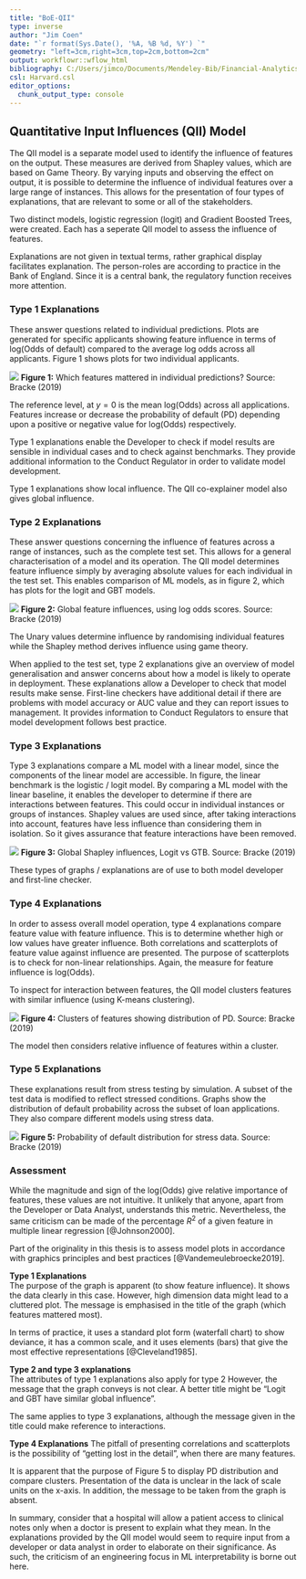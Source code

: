 ```yaml
---
title: "BoE-QII"
type: inverse
author: "Jim Coen"
date: "`r format(Sys.Date(), '%A, %B %d, %Y') `"
geometry: "left=3cm,right=3cm,top=2cm,bottom=2cm"
output: workflowr::wflow_html
bibliography: C:/Users/jimco/Documents/Mendeley-Bib/Financial-Analytics-Thesis.bib
csl: Harvard.csl
editor_options:
  chunk_output_type: console
---
```


## Quantitative Input Influences (QII) Model
The QII model is a separate model used to identify the influence of features on the output.  These measures are derived from Shapley values, which are based on Game Theory.  By varying  inputs and observing the effect on output, it is possible to determine the influence of individual features over a large range of instances.  This allows for the presentation of four types of explanations, that are relevant to some or all of the stakeholders.

Two distinct models, logistic regression (logit) and Gradient Boosted Trees, were created.  Each has a seperate QII model to assess the influence of features.

Explanations are not given in textual terms, rather graphical display facilitates explanation.  The person-roles are according to practice in the Bank of England.  Since it is a central bank, the regulatory function receives more attention.

### Type 1 Explanations {.unnumbered}
These answer questions related to individual predictions.  Plots are generated for specific applicants showing feature influence in terms of log(Odds of default) compared to the average log odds across all applicants.  Figure 1 shows plots for two individual applicants.  

![](./images/QII-type-1.png)
**Figure 1:** Which features mattered in individual predictions? \newline Source: Bracke (2019) 

The reference level, at $y = 0$ is the mean log(Odds) across all applications.  Features increase or decrease the probability of default (PD) depending upon a positive or negative value for log(Odds) respectively.  

Type 1 explanations enable the Developer to check if model results are sensible in individual cases and to check against benchmarks.  They provide additional information to the Conduct Regulator in order to validate model development.

Type 1 explanations show local influence.  The QII co-explainer model also gives global influence.

### Type 2 Explanations {.unnumbered}
These answer questions concerning the influence of features across a range of instances, such as the complete test set.  This allows for a general characterisation of a model and its operation.  The QII model determines feature influence simply by averaging absolute values for each individual in the test set.  This enables comparison of ML models, as in figure 2, which has plots for the logit and GBT models.    

![](./images/QII-type-2.png)
**Figure 2:** Global feature influences, using log odds scores. \newline Source: Bracke (2019) 

The Unary values determine influence by randomising individual features while the Shapley method derives influence using game theory.

When applied to the test set, type 2 explanations give an overview of model generalisation and answer concerns about how a model is likely to operate in deployment.  These explanations allow a Developer to check that model results make sense.  First-line checkers have additional detail if there are problems with model accuracy or AUC value and they can report issues to management.  It provides information to Conduct Regulators to ensure that model development follows best practice.

### Type 3 Explanations {-}  

Type 3 explanations compare a ML model with a linear model, since the components of the linear model are accessible.  In figure, the linear benchmark is the logistic / logit model.  By comparing a ML model with the linear baseline, it enables the developer to determine if there are interactions between features.  This could occur in individual instances or groups of instances.  Shapley values are used since, after taking interactions into account, features have less influence than considering them in isolation.  So it gives assurance that feature interactions have been removed.

![](./images/QII-type-3.png)
**Figure 3:** Global Shapley influences, Logit vs GTB. \newline Source: Bracke (2019) 

These types of graphs / explanations are of use to both model developer and first-line checker.  

### Type 4 Explanations {-}

In order to assess overall model operation, type 4 explanations compare feature value with feature influence.  This is to determine whether high or low values have greater influence.  Both correlations and scatterplots of feature value against influence are presented.  The purpose of scatterplots is to check for non-linear relationships.  Again, the measure for feature influence is log(Odds).  

To inspect for interaction between features, the QII model clusters features with similar influence (using K-means clustering).  

![](./images/QII-type-4.png)
**Figure 4:** Clusters of features showing distribution of PD. \newline Source: Bracke (2019) 

The model then considers relative influence of features within a cluster.

### Type 5 Explanations {-}
These explanations result from stress testing by simulation.  A subset of the test data is modified to reflect stressed conditions.  Graphs show the distribution of default probability across the subset of loan applications.  They also compare different models using stress data.

![](./images/QII-type-5.png)
**Figure 5:** Probability of default distribution for stress data. \newline Source: Bracke (2019) 

### Assessment {.unnumbered}
While the magnitude and sign of the log(Odds) give relative importance of features, these values are not intuitive.  It unlikely that anyone, apart from the Developer or Data Analyst, understands this metric.  Nevertheless, the same criticism can be made of the percentage $R^2$ of a given feature in multiple linear regression [@Johnson2000].  

Part of the originality in this thesis is to assess model plots in accordance with graphics principles and best practices [@Vandemeulebroecke2019].  

**Type 1 Explanations**  
The purpose of the graph is apparent (to show feature influence).  It shows the data clearly in this case.  However, high dimension data might lead to a cluttered plot.  The message is emphasised in the title of the graph (which features mattered most).  

In terms of practice, it uses a standard plot form (waterfall chart) to show deviance, it has a common scale, and it uses elements (bars) that give the most effective representations [@Cleveland1985].

**Type 2 and type 3 explanations**  
The attributes of type 1 explanations also apply for type 2  However, the message that the graph conveys is not clear.  A better title might be "Logit and GBT have similar global influence".   
 
The same applies to type 3 explanations, although the message given in the title could make reference to interactions.

**Type 4 Explanations**
The pitfall of presenting correlations and scatterplots is the possibility of "getting lost in the detail", when there are many features.  

It is apparent that the purpose of Figure 5 to display PD distribution and compare clusters.  Presentation of the data is unclear in the lack of scale units on the x-axis.  In addition, the message to be taken from the graph is absent.

In summary, consider that a hospital will allow a patient access to clinical notes only when a doctor is present to explain what they mean.  In the explanations provided by the QII model would seem to require input from a developer or data analyst in order to elaborate on their significance.  As such, the criticism of an engineering focus in ML interpretability is borne out here.  
